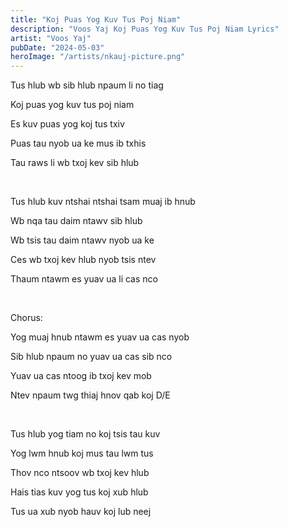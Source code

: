 ```yaml
---
title: "Koj Puas Yog Kuv Tus Poj Niam"
description: "Voos Yaj Koj Puas Yog Kuv Tus Poj Niam Lyrics"
artist: "Voos Yaj"
pubDate: "2024-05-03"
heroImage: "/artists/nkauj-picture.png"
---
```


Tus hlub wb sib hlub npaum li no tiag

Koj puas yog kuv tus poj niam

Es kuv puas yog koj tus txiv

Puas tau nyob ua ke mus ib txhis

Tau raws li wb txoj kev sib hlub

<br />

Tus hlub kuv ntshai ntshai tsam muaj ib hnub

Wb nqa tau daim ntawv sib hlub

Wb tsis tau daim ntawv nyob ua ke

Ces wb txoj kev hlub nyob tsis ntev

Thaum ntawm es yuav ua li cas nco

<br />

Chorus:

Yog muaj hnub ntawm es yuav ua cas nyob

Sib hlub npaum no yuav ua cas sib nco

Yuav ua cas ntoog ib txoj kev mob

Ntev npaum twg thiaj hnov qab koj D/E

<br />

Tus hlub yog tiam no koj tsis tau kuv

Yog lwm hnub koj mus tau lwm tus

Thov nco ntsoov wb txoj kev hlub

Hais tias kuv yog tus koj xub hlub

Tus ua xub nyob hauv koj lub neej
